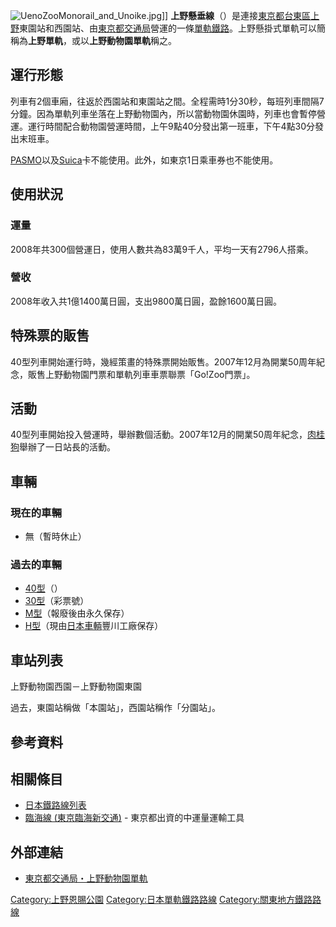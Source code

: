 {{Infobox 鐵道路線
|日文原名=上野懸垂線
|平假名=うえのけんすいせん
|羅馬拼音=Ueno Kensui sen
|路線名稱=[[File:PrefSymbol-Tokyo.svg|17px]] 上野懸垂線
|圖片=UenoZooMonorail40-2008.jpg
|圖片大小=
|圖片說明=上野懸垂線
|國家={{JPN}}
|所在地=[[東京都|東京都]][[台東區|台東區]][[恩賜上野動物園|上野動物園]]
|種類=[[單軌電車|懸垂式單軌]]（上野式）
|起點=[[上野動物園東園站|上野動物園東園站]]
|終點=[[上野動物園西園站|上野動物園西園站]]
|站數=2個
|通車=1957年12月17日
|廢除=2019年11月1日（暫時休止）
|所有者=[[File:PrefSymbol-Tokyo.svg|17px]] [[東京都交通局|東京都交通局]]
|營運者=[[File:PrefSymbol-Tokyo.svg|17px]] 東京都交通局
|使用車輛=無（暫時休止）
|路線距離=0.3公里（332.42米）
|軌道數量=[[單線鐵路|單線]]
|電氣化方式=[[直流電|直流電]]600 [[伏特|V]]
|最高速度=20[[km/h|km/h]]
|以前使用車輛 = [[東京都交通局40型電力動車組|40型]]
[[東京都交通局30型電力動車組|30型]]
[[東京都交通局M型電力動車組|M型]]
[[東京都交通局H型電力動車組|H型]]
|路線圖={{Routemap|inline=yes|collapse=yes|title=上野懸垂線|title-bg=white|title-color=black|map=
hKBHFa~~0.0~~'''上野動物園東園
emhKRZ~~ ~~''[[東京都電車|都電]]''
hKBHFe~~0.3~~'''上野動物園西園'''
}}
}}
[[File:UenoZooMonorail_and_Unoike.jpg|thumb]]]]
'''上野懸垂線'''（{{jpn|j=上野懸垂線|hg=うえのけんすいせん|rm=Ueno Kensui sen|f=y}}）是連接[[東京都|東京都]][[台東區|台東區]][[上野|上野]]東園站和西園站、由[[東京都交通局|東京都交通局]]營運的一條[[單軌鐵路|單軌鐵路]]。上野懸掛式單軌可以簡稱為'''上野單軌'''，或以'''上野動物園單軌'''稱之。

== 運行形態 ==
列車有2個車廂，往返於西園站和東園站之間。全程需時1分30秒，每班列車間隔7分鐘。因為單軌列車坐落在上野動物園內，所以當動物園休園時，列車也會暫停營運。運行時間配合動物園營運時間，上午9點40分發出第一班車，下午4點30分發出末班車。

[[PASMO|PASMO]]以及[[Suica|Suica]]卡不能使用。此外，{{tsl|ja|特別企画乗車券|特殊票種}}如東京1日乘車券也不能使用。

== 使用狀況 ==

=== 運量 ===
2008年共300個營運日，使用人數共為83萬9千人，平均一天有2796人搭乘。

=== 營收 ===
2008年收入共1億1400萬日圓，支出9800萬日圓，盈餘1600萬日圓。

== 特殊票的販售 ==
40型列車開始運行時，幾經策畫的特殊票開始販售。2007年12月為開業50周年紀念，販售上野動物園門票和單軌列車車票聯票「Go!Zoo門票」。

== 活動 ==
40型列車開始投入營運時，舉辦數個活動。2007年12月的開業50周年紀念，[[肉桂狗|肉桂狗]]舉辦了一日站長的活動。

== 車輛 ==

=== 現在的車輛 ===
* 無（暫時休止）

=== 過去的車輛 ===
* [[東京都交通局40型電力動車組|40型]]（{{tsl|ja|宝くじ号|彩票號}}）
* [[東京都交通局30型電力動車組|30型]]（彩票號）
* [[東京都交通局M型電力動車組|M型]]（報廢後由{{tsl|ja|志村車両検修場|志村車輛檢修場}}永久保存）
* [[東京都交通局H型電力動車組|H型]]（現由[[日本車輛製造|日本車輌]]豐川工廠保存）

== 車站列表 ==
上野動物園西園－上野動物園東園

過去，東園站稱做「本園站」，西園站稱作「分園站」。

== 參考資料 ==
{{Reflist}}
{{DEFAULTSORT:Ueno Kensui sen}}

== 相關條目 ==
* [[日本鐵路線列表|日本鐵路線列表]]
* [[臨海線_(東京臨海新交通)|臨海線 (東京臨海新交通)]] - 東京都出資的中運量運輸工具

== 外部連結 ==
* [http://www.kotsu.metro.tokyo.jp/other/monorail/index.html 東京都交通局・上野動物園單軌]{{Wayback|url=http://www.kotsu.metro.tokyo.jp/other/monorail/index.html |date=20201021194619 }}
{{東京都營交通}}
{{日本單軌電車}}
[[Category:上野恩賜公園|Category:上野恩賜公園]]
[[Category:日本單軌鐵路路線|Category:日本單軌鐵路路線]]
[[Category:關東地方鐵路路線|Category:關東地方鐵路路線]]